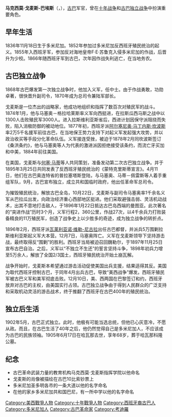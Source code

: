 {{Unreferenced|time=2021-02-05T01:42:49+00:00}}
{{Infobox military person
| name          = 马克西莫·戈麦斯-巴埃斯<br /> Máximo Gómez y Báez
| image         = Máximo Gómez 001.jpg
| birth_date    = {{Birth date|1836|11|18}}
| birth_place  = [[多米尼加|多米尼加]][[巴尼|巴尼]]
| death_date    = {{Death date and age|1905|06|17|1836|11|18}}
| death_place  = {{Flag|Cuba}}[[哈瓦那|哈瓦那]]
| placeofburial_coordinates = <!-- {{Coord|LAT|LONG|display=inline,title}} -->
| naationality  = {{Flag|Cuba}}
| rank          = [[大元帅|大元帅]]
| battles       = [[古巴独立战争|古巴独立战争]]<br />[[美西战争|美西战争]]
}}

'''马克西莫·戈麦斯-巴埃斯'''（{{lang-es|Máximo Gómez y Báez}}，{{bd|1836年|11月18日|1905年|6月17日|catIdx=Gómez y Báez}}），[[古巴|古巴]]军官，曾在[[十年战争|十年战争]]和[[古巴独立战争|古巴独立战争]]中扮演重要角色。

== 早年生活 ==
1836年11月18日生于多米尼加。1852年参加过多米尼加反西班牙殖民统治的起义。1855年入西班牙军，参加反对海地皇帝F·E·苏鲁克入侵多米尼加的作战，后晋升为少校。1866年随西班牙军到古巴，次年因作战失利逃亡，在当地务农。

== 古巴独立战争 ==
1868年古巴爆发第一次独立战争时，他加入义军，任中士。由于作战勇敢，功勋卓著，很快晋升副司令，1870年成为总司令兼陆军部长。

戈麦斯是一位杰出的战略家，他成功地组织和指挥了数百次对殖民军的战斗。1874年1月，他与马塞奥－格拉哈莱斯率义军向西挺进，在拉斯瓜西马斯之战中以1300人击败殖民军3000人。进入拉斯维利亚斯省后，西进计划因保守派阻挠而失败，陷入消极防御的被动地位。1877年初，西班牙派[[阿尔塞尼奥·马丁内斯·坎波斯|阿尔塞尼奥·马丁内斯·坎波斯]]率2万5千名援军前往古巴，在当地保王势力支持下对起义军发起强大攻势，并以政治收买等手段分化革命队伍。义军接连受挫，被迫于1878年2月同坎波斯签订《桑洪条约》，他与马塞奥等人为代表的激进派因拒绝接受该条约，而流亡牙买加和中美，1884年前往美国。

在美国，戈麦斯与[[何塞·马蒂|何塞·马蒂]]等人共同策划，准备发动第二次古巴独立战争。并于1895年3月25日共同发表了反西班牙殖民统治的《蒙特克里斯蒂宣言》。4月11日，他们在古巴奥连特省的普拉塞塔斯登陆，与马塞奥、马蒂－佩雷斯等人着手重组军队，9月，古巴宣布独立，成立共和国临时政府，他出任革命军总司令。

为摧毁殖民统治，解放古巴全岛，10月22日，戈麦斯与副司令马塞奥率1千余名义军从巴拉瓜出发，向政治经济重心西部地区挺进。他们采取避强击弱、灵活机动战术，出其不意地打击敌人，于1896年1月22日抵达古巴岛西端的曼图亚。此次著名的“突进作战”历时3个月，义军行程2，360公里，作战27次，以4千余兵力打败装备精良的11万殖民军，创造了战争史上以少胜多的奇迹，成为独立战争的转折点。

1896年2月，西班牙派[[瓦莱利亚诺·维勒-尼古拉|瓦莱利亚诺·维勒-尼古拉]]出任古巴都督，并派兵5万围剿拉斯维利亚斯起义军大本营。12月7日，马塞奥阵亡。义军在戈麦斯领导下坚持游击战，最终取得反“围剿”的胜利。西班牙当局被迫召回魏勒尔，于1897年11月25日宣布古巴自治。之后，义军以“不独立不生还”的誓言坚持斗争，1898年初兵力增至5万余人，解放了全国2/3国土，西班牙殖民统治开始土崩瓦解。

战争开始时，戈麦斯本希望通过游击活动促使美国出兵支援，结果适得其反。美国为取代西班牙控制古巴，于同年4月出兵古巴，导致“美西战争”爆发。西班牙殖民军被古巴义军和美军彻底击败。12月10日，美、西两国在巴黎签订和约，西班牙放弃对古巴的主权，由美国实行占领。古巴独立战争由于得到人民群众的广泛支持和采取机动灵活的游击战术，终于推翻了西班牙在古巴400年的殖民统治。

== 独立后生活 ==
1902年5月，古巴正式独立。此时，他极有可能当选总统，但他已心灰意冷，不愿从政。而且，在古巴生活了40年之后，他仍然觉得自己是多米尼加人，不应该成为古巴的民族领袖。1905年6月17日在哈瓦那去世，享年68岁，葬于哈瓦那科隆公墓。

== 纪念 ==
* 古巴革命武装力量的教育机构马克西莫·戈麦斯指挥学​​院以他命名
* 戈麦斯的肖像被描绘在古巴10比索钞票上
* 多米尼加圣多明各市的一条大道以他的名字命名
* 在他的家乡多米尼加共和国巴尼，有一所中学以他的名字命名

{{Authority control}}
{{DEFAULTSORT:Gómez Báez, Máximo}}
[[Category:美西戰爭人物|Category:美西戰爭人物]]
[[Category:十年戰爭人物|Category:十年戰爭人物]]
[[Category:西班牙裔古巴人|Category:西班牙裔古巴人]]
[[Category:多米尼加人|Category:多米尼加人]]
[[Category:古巴革命家|Category:古巴革命家]]
[[Category:考迪羅|Category:考迪羅]]